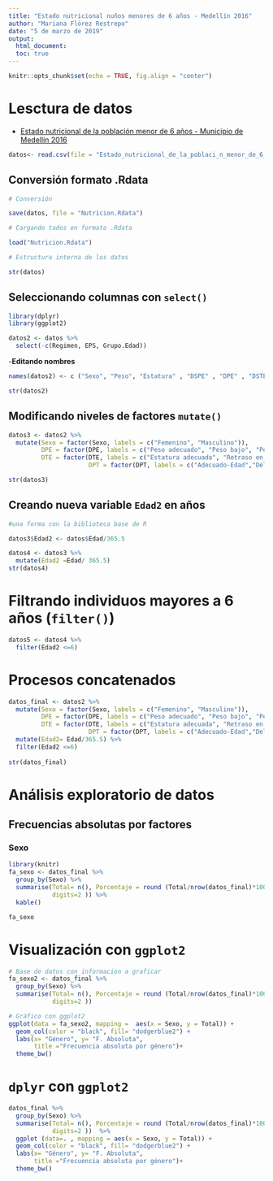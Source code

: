 ---
title: "Estado nutricional nuños menores de 6 años - Medellín 2016"
author: "Mariana Flórez Restrepo"
date: "5 de marzo de 2019"
output: 
  html_document: 
  toc: true
---

```{r setup, include=FALSE}
knitr::opts_chunk$set(echo = TRUE, fig.align = "center")
```

# Lesctura de datos 

- [Estado nutricional de la población menor de 6 años - Municipio de Medellín 2016](https://www.datos.gov.co/Salud-y-Protecci-n-Social/Estado-nutricional-de-la-poblaci-n-menor-de-6-a-os/bkt5-gpif)

```{r, eval=FALSE}
datos<- read.csv(file = "Estado_nutricional_de_la_poblaci_n_menor_de_6_a_os_-_Municipio_de_Medell_n_2016.csv",encoding = "UTF-8")
```

## Conversión formato .Rdata

```{r, eval=FALSE}
# Conversión 

save(datos, file = "Nutricion.Rdata")

```

```{r}
# Cargando tados en formato .Rdata

load("Nutricion.Rdata")
```

```{r}
# Estructura interna de los datos

str(datos)
```

## Seleccionando columnas con `select()`

```{r, message=FALSE}
library(dplyr)
library(ggplot2)
```

```{r}
datos2 <- datos %>% 
  select(-c(Regimen, EPS, Grupo.Edad))

```

-**Editando nombres**

```{r}
names(datos2) <- c ("Sexo", "Peso", "Estatura" , "DSPE" , "DPE" , "DSTE", "DTE", "DSTP", "DPT", "Comuna", "Zona", "Edad")

str(datos2)
```

## Modificando niveles de factores  `mutate()`

```{r}
datos3 <- datos2 %>% 
  mutate(Sexo = factor(Sexo, labels = c("Femenino", "Masculino")), 
         DPE = factor(DPE, labels = c("Peso adecuado", "Peso bajo", "Peso muy bajo", "Encima de 1 DE","Riesgo peso bajo")),
         DTE = factor(DTE, labels = c("Estatura adecuada", "Retraso en talla", "Muy alto" ,"Riesgo E. baja")),
                      DPT = factor(DPT, labels = c("Adecuado-Edad","Delgado" , "Obeso" ,"Adecuado-Estatura","D.Aguda", "D. Severa", "R. peso bajo", "R. Delgadez","Sobrepeso")))

str(datos3)


```

## Creando nueva variable `Edad2 ` en años

```{r, eval=FALSE}
#una forma con la biblioteca base de R

datos3$Edad2 <- datos$Edad/365.5  
```

```{r}
datos4 <- datos3 %>% 
  mutate(Edad2 =Edad/ 365.5)
str(datos4)
```

# Filtrando individuos mayores a 6 años  (`filter()`)

```{r}
datos5 <- datos4 %>% 
  filter(Edad2 <=6)
```

# Procesos concatenados 
```{r}
datos_final <- datos2 %>% 
  mutate(Sexo = factor(Sexo, labels = c("Femenino", "Masculino")), 
         DPE = factor(DPE, labels = c("Peso adecuado", "Peso bajo", "Peso muy bajo", "Encima de 1 DE","Riesgo peso bajo")),
         DTE = factor(DTE, labels = c("Estatura adecuada", "Retraso en talla", "Muy alto" ,"Riesgo E. baja")),
                      DPT = factor(DPT, labels = c("Adecuado-Edad","Delgado" , "Obeso" ,"Adecuado-Estatura","D.Aguda", "D. Severa", "R. peso bajo", "R. Delgadez","Sobrepeso"))) %>% 
  mutate(Edad2= Edad/365.5) %>% 
  filter(Edad2 <=6)
  
str(datos_final)

```

# Análisis exploratorio de datos

## Frecuencias absolutas por factores

### Sexo 

```{r}

library(knitr)
fa_sexo <- datos_final %>% 
  group_by(Sexo) %>% 
  summarise(Total= n(), Porcentaje = round (Total/nrow(datos_final)*100, 
            digits=2 )) %>% 
  kable()

fa_sexo
```

# Visualización con `ggplot2`

```{r}
# Base de datos con informacion a graficar
fa_sexo2 <- datos_final %>%
  group_by(Sexo) %>% 
  summarise(Total= n(), Porcentaje = round (Total/nrow(datos_final)*100, 
            digits=2 )) 

# Gráfico con ggplot2
ggplot(data = fa_sexo2, mapping =  aes(x = Sexo, y = Total)) + 
  geom_col(color = "black", fill= "dodgerblue2") + 
  labs(x= "Género", y= "F. Absoluta",
       title ="Frecuencia absoluta por género")+
  theme_bw()
```


# `dplyr` con `ggplot2`

```{r}
datos_final %>% 
  group_by(Sexo) %>% 
  summarise(Total= n(), Porcentaje = round (Total/nrow(datos_final)*100, 
            digits=2 ))  %>% 
  ggplot (data=. , mapping = aes(x = Sexo, y = Total)) +
  geom_col(color = "black", fill= "dodgerblue2") + 
  labs(x= "Género", y= "F. Absoluta",
       title ="Frecuencia absoluta por género")+
  theme_bw()
  
```

